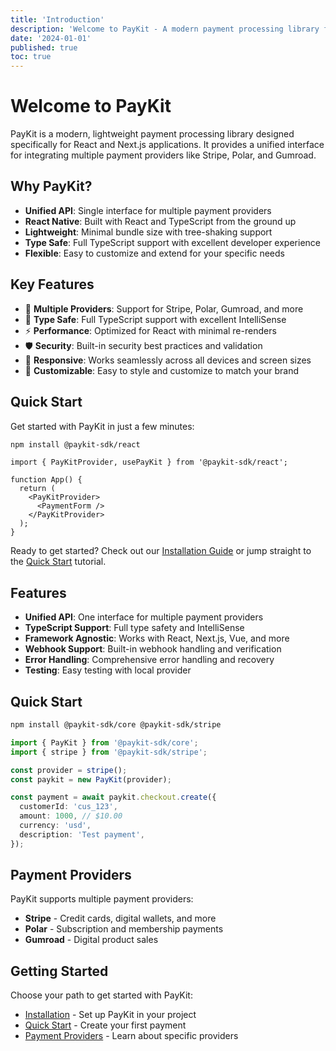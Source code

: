 ```yaml
---
title: 'Introduction'
description: 'Welcome to PayKit - A modern payment processing library for React and Next.js applications.'
date: '2024-01-01'
published: true
toc: true
---
```


# Welcome to PayKit

PayKit is a modern, lightweight payment processing library designed specifically for React and Next.js applications. It provides a unified interface for integrating multiple payment providers like Stripe, Polar, and Gumroad.

## Why PayKit?

- **Unified API**: Single interface for multiple payment providers
- **React Native**: Built with React and TypeScript from the ground up
- **Lightweight**: Minimal bundle size with tree-shaking support
- **Type Safe**: Full TypeScript support with excellent developer experience
- **Flexible**: Easy to customize and extend for your specific needs

## Key Features

- 🔄 **Multiple Providers**: Support for Stripe, Polar, Gumroad, and more
- 🎯 **Type Safe**: Full TypeScript support with excellent IntelliSense
- ⚡ **Performance**: Optimized for React with minimal re-renders
- 🛡️ **Security**: Built-in security best practices and validation
- 📱 **Responsive**: Works seamlessly across all devices and screen sizes
- 🎨 **Customizable**: Easy to style and customize to match your brand

## Quick Start

Get started with PayKit in just a few minutes:

```bash
npm install @paykit-sdk/react
```

```tsx
import { PayKitProvider, usePayKit } from '@paykit-sdk/react';

function App() {
  return (
    <PayKitProvider>
      <PaymentForm />
    </PayKitProvider>
  );
}
```

Ready to get started? Check out our [Installation Guide](/docs/installation) or jump straight to the [Quick Start](/docs/getting-started) tutorial.

## Features

- **Unified API**: One interface for multiple payment providers
- **TypeScript Support**: Full type safety and IntelliSense
- **Framework Agnostic**: Works with React, Next.js, Vue, and more
- **Webhook Support**: Built-in webhook handling and verification
- **Error Handling**: Comprehensive error handling and recovery
- **Testing**: Easy testing with local provider

## Quick Start

```bash
npm install @paykit-sdk/core @paykit-sdk/stripe
```

```typescript
import { PayKit } from '@paykit-sdk/core';
import { stripe } from '@paykit-sdk/stripe';

const provider = stripe();
const paykit = new PayKit(provider);

const payment = await paykit.checkout.create({
  customerId: 'cus_123',
  amount: 1000, // $10.00
  currency: 'usd',
  description: 'Test payment',
});
```

## Payment Providers

PayKit supports multiple payment providers:

- **Stripe** - Credit cards, digital wallets, and more
- **Polar** - Subscription and membership payments
- **Gumroad** - Digital product sales

## Getting Started

Choose your path to get started with PayKit:

- [Installation](/docs/installation) - Set up PayKit in your project
- [Quick Start](/docs/getting-started) - Create your first payment
- [Payment Providers](/docs/providers/stripe) - Learn about specific providers
